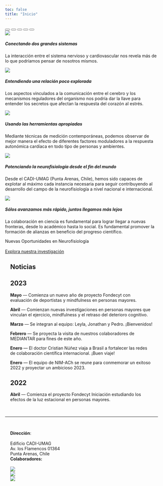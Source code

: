 ```yaml
---
toc: false
title: "Inicio"
---
```


```{=html}
<div id="homeCarousel" class="carousel slide carousel-fade subnavbar-image column-screen" data-bs-ride="carousel">
  <div class="carousel-indicators">
    <button type="button" data-bs-target="#homeCarousel" data-bs-slide-to="0" class="active" aria-current="true" aria-label="Slide 1"></button>
    <button type="button" data-bs-target="#homeCarousel" data-bs-slide-to="1" aria-label="Slide 2"></button>
    <button type="button" data-bs-target="#homeCarousel" data-bs-slide-to="2" aria-label="Slide 3"></button>
    <button type="button" data-bs-target="#homeCarousel" data-bs-slide-to="3" aria-label="Slide 4"></button>
    <button type="button" data-bs-target="#homeCarousel" data-bs-slide-to="4" aria-label="Slide 5"></button>
  </div>
  <div class="carousel-inner">
    <div class="carousel-item active">
      <img class="img-carousel" src="images/home/carousel-1.jpeg">
      <div class="carousel-caption d-none d-md-block">
        <h5>Conectando dos grandes sistemas</h5>
        <p>La interacción entre el sistema nervioso y cardiovascular nos 
        revela más de lo que podríamos pensar de nosotros mismos.</p>
      </div>
    </div>
    <div class="carousel-item"> 
      <img class="img-carousel" src="images/home/carousel-2.jpeg">
      <div class="carousel-caption d-none d-md-block">
        <h5>Entendiendo una relación poco explorada</h5>
        <p>Los aspectos vinculados a la comunicación entre el cerebro y 
        los mecanismos reguladores del organismo nos podría dar la llave
        para entender los secretos que afectan la respuesta del corazón
        al estrés.</p>
      </div>
    </div>
    <div class="carousel-item">
      <img class="img-carousel" src="images/home/carousel-3.jpeg">
      <div class="carousel-caption d-none d-md-block">
        <h5>Usando las herramientas apropiadas</h5>
        <p>Mediante técnicas de medición contemporáneas, podemos observar
        de mejor manera el efecto de diferentes factores moduladores a la
        respuesta autonómica cardíaca en todo tipo de personas y ambientes.</p>
      </div>
    </div>
    <div class="carousel-item">
      <img class="img-carousel" src="images/home/carousel-4.jpeg">
      <div class="carousel-caption d-none d-md-block">
        <h5>Potenciando la neurofisiología desde el fin del mundo</h5>
        <p>Desde el CADI-UMAG (Punta Arenas, Chile), hemos sido capaces
        de explotar al máximo cada instancia necesaria para seguir contribuyendo
        al desarrollo del campo de la neurofisiología a nivel nacional e
        internacional.</p>
      </div>
    </div>
    <div class="carousel-item">
      <img class="img-carousel" src="images/home/carousel-5.jpeg">
      <div class="carousel-caption d-none d-md-block">
        <h5>Sólos avanzamos más rápido, juntos llegamos más lejos</h5>
        <p>La colaboración en ciencia es fundamental para lograr llegar a nuevas
        fronteras, desde lo académico hasta lo social. Es fundamental promover
        la formación de alianzas en beneficio del progreso científico.</p>
      </div>
    </div>
  </div>
  <div class="text-light position-absolute top-50 translate-middle-y px-5" style="z-index:5;">
    <div class="display-5">Nuevas Oportunidades en Neurofisiología</div>
    <br>
    <a class="btn btn-light" href="investigacion.html" role="button">Explora nuestra investigación</a>
  </div>
</div> 
```


:::: {.grid .column-screen-inset style="--bs-columns: 6; margin-left: 17px !important; margin-right: 17px !important; margin-bottom: 17px !important;"}
::: g-col-6
# Noticias
:::

::: {.g-col-6 .g-col-sm-4 .g-start-sm-2}
## 2023

**Mayo** --- Comienza un nuevo año de proyecto Fondecyt con evaluación de deportistas y mindfulness en personas mayores.

**Abril** --- Comienzan nuevas investigaciones en personas mayores que vinculan el ejercicio, mindfulness y el retraso del deterioro cognitivo.

**Marzo** --- Se integran al equipo: Leyla, Jonathan y Pedro. ¡Bienvenidos!

**Febrero** --- Se proyecta la visita de nuestros colaboradores de MEDIANTAR para fines de este año.

**Enero** --- El doctor Cristian Núñez viaja a Brasil a fortalecer las redes de colaboración científica internacional. ¡Buen viaje!

**Enero** --- El equipo de NIM-ACh se reune para conmemorar un exitoso 2022 y proyectar un ambicioso 2023.

## 2022

**Abril** --- Comienza el proyecto Fondecyt Iniciación estudiando los efectos de la luz estacional en personas mayores.
:::
::::

<br>

<hr class="column-screen-inset">

<br>

```{=html}
<div class="grid column-screen-inset" style="--bs-columns: 4; margin-left: 17px !important; margin-right: 17px !important;">
  <div class="g-col-4 g-col-md-1">
    <div>
    <strong>Dirección</strong>:<br>
    <br>
    Edificio CADI-UMAG<br>
    Av. los Flamencos 01364<br>
    Punta Arenas, Chile<br>
    </div>
  </div>
  
  <div class="g-col-4 g-col-md-3">
  <strong>Colaboradores:</strong>
  <br>
  <br>
    <div class="grid justify-content-center mx-auto gap-2" style="--bs-columns: 12; --bs-rows: 2;">
      <div class="g-col-12 g-col-sm-4 my-auto mx-auto">
        <img src="images/partners/mediantar.png" style="max-height: 8em; width: auto;">
      </div>
      
      <div class="g-col-12 g-col-sm-4 my-auto mx-auto">
        <img src="images/partners/habitat.png" style="max-height: 8em; width: auto;">
      </div>
      
      <div class="g-col-12 g-col-sm-4 my-auto mx-auto">
        <img src="images/partners/cies.png" style="max-height: 8em; width: auto;">
      </div>
    </div>
  </div>
</div>
```
